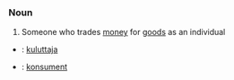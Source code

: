 ===Noun===
#Someone who trades [[money]] for [[goods]] as an individual

*{{fi}}: [[kuluttaja]]
*{{sv}}: [[konsument]]
